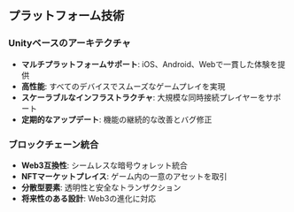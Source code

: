 ## プラットフォーム技術

### Unityベースのアーキテクチャ
- **マルチプラットフォームサポート**: iOS、Android、Webで一貫した体験を提供
- **高性能**: すべてのデバイスでスムーズなゲームプレイを実現
- **スケーラブルなインフラストラクチャ**: 大規模な同時接続プレイヤーをサポート
- **定期的なアップデート**: 機能の継続的な改善とバグ修正


### ブロックチェーン統合
- **Web3互換性**: シームレスな暗号ウォレット統合
- **NFTマーケットプレイス**: ゲーム内の一意のアセットを取引
- **分散型要素**: 透明性と安全なトランザクション
- **将来性のある設計**: Web3の進化に対応
